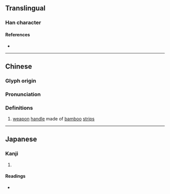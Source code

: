 {{character info}}
==Translingual==

===Han character===
{{Han char|rn=75|rad=木|as=05|sn=9|four=43900|canj=DPH|ids=⿰木必}}

====References====
* {{Han ref|kx=0521.010|dkj=14661|dj=0909.020|hdz=21189.040|uh=67F2|ud=26610|bh=CEFC|bd=52988}}

----

==Chinese==
{{zh-forms}}

===Glyph origin===
{{Han etym}}

===Pronunciation===
{{zh-pron
|m=bì
|c=bei3
|mc=y
|oc=y
|ma=
|cat=n
}}

===Definitions===
{{zh-hanzi}}

# {{lb|zh|literary}} [[weapon]] [[handle]] made of [[bamboo]] [[strip]]s

----

==Japanese==

===Kanji===
{{ja-kanji|grade=|rs=木05}}

# {{rfdef|ja|sort=木05}}

====Readings====
* {{ja-readings|on=ひ,ひつ,びち|kun=にぎり}}